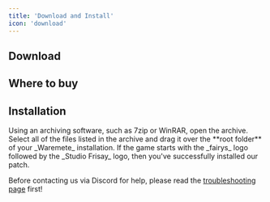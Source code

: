 ```yaml
---
title: 'Download and Install'
icon: 'download'
---
```


## Download

<ParamField body="Current version:" type="1.0">
</ParamField>

<Card title="Google Drive" icon="google-drive" href="https://drive.google.com/file/d/10wUpNHgUHUCf9JoM0TDO4Cic0vNmI1fh/view?usp=sharing" horizontal>
  </Card>


## Where to buy



## Installation

<Steps titleSize="h3">
  <Step title="Open the archive">
    Using an archiving software, such as 7zip or WinRAR, open the archive.
  </Step>
  <Step title="Extract the files">
    Select all of the files listed in the archive and drag it over the **root folder** of your _Waremete_ installation.
  </Step>
  <Step title="Run">
    If the game starts with the _fairys_ logo followed by the _Studio Frisay_ logo, then you've successfully installed our patch.
  </Step>
</Steps>

<Tip>Before contacting us via Discord for help, please read the <a href="/imaimo/troubleshooting">troubleshooting page</a> first!</Tip>